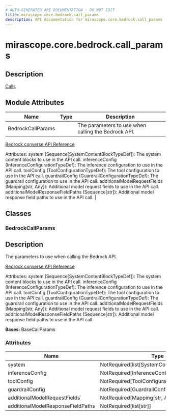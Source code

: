 ```yaml
---
# AUTO-GENERATED API DOCUMENTATION - DO NOT EDIT
title: mirascope.core.bedrock.call_params
description: API documentation for mirascope.core.bedrock.call_params
---
```


# mirascope.core.bedrock.call_params

<ApiType type="Module" />

## Description

<Info title="Usage">

[Calls](/docs/mirascope/learn/calls#provider-specific-parameters)

</Info>

## Module Attributes

| Name | Type | Description |
| ---- | ---- | ----------- |
| BedrockCallParams |  | The parameters to use when calling the Bedrock API.

[Bedrock converse API Reference](https://boto3.amazonaws.com/v1/documentation/api/latest/reference/services/bedrock-runtime/client/converse.html)

Attributes:
    system (Sequence[SystemContentBlockTypeDef]): The system content blocks to use in the API call.
    inferenceConfig (InferenceConfigurationTypeDef): The inference configuration to use in the API call.
    toolConfig (ToolConfigurationTypeDef): The tool configuration to use in the API call.
    guardrailConfig (GuardrailConfigurationTypeDef): The guardrail configuration to use in the API call.
    additionalModelRequestFields (Mapping[str, Any]): Additional model request fields to use in the API call.
    additionalModelResponseFieldPaths (Sequence[str]): Additional model response field paths to use in the API call. |

## Classes

### BedrockCallParams

<ApiType type="Class" />

## Description

The parameters to use when calling the Bedrock API.

[Bedrock converse API Reference](https://boto3.amazonaws.com/v1/documentation/api/latest/reference/services/bedrock-runtime/client/converse.html)

Attributes:
    system (Sequence[SystemContentBlockTypeDef]): The system content blocks to use in the API call.
    inferenceConfig (InferenceConfigurationTypeDef): The inference configuration to use in the API call.
    toolConfig (ToolConfigurationTypeDef): The tool configuration to use in the API call.
    guardrailConfig (GuardrailConfigurationTypeDef): The guardrail configuration to use in the API call.
    additionalModelRequestFields (Mapping[str, Any]): Additional model request fields to use in the API call.
    additionalModelResponseFieldPaths (Sequence[str]): Additional model response field paths to use in the API call.

**Bases:** BaseCallParams

### Attributes

| Name | Type | Description |
| ---- | ---- | ----------- |
| system | NotRequired[list[SystemContentBlockTypeDef]] |  |
| inferenceConfig | NotRequired[InferenceConfigurationTypeDef] |  |
| toolConfig | NotRequired[ToolConfigurationTypeDef] |  |
| guardrailConfig | NotRequired[GuardrailConfigurationTypeDef] |  |
| additionalModelRequestFields | NotRequired[Mapping[str, Any]] |  |
| additionalModelResponseFieldPaths | NotRequired[list[str]] |  |



